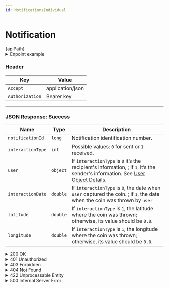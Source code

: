 ```yaml
---
id: NotificationsIndividual
---
```







# Notification


<div className="highlight-box">
  <HttpMethodTag method={method} /> {apiPath}
</div>





<details className='details-custom'>
  <summary>Enpoint example</summary>
    <div className="examples-style"> 
      {apiPath.replace('{notificationId}','')}`444`
    </div>
</details>



### Header

| Key             | Value    |
|-----------------|----------|
| `Accept`        | application/json |
| `Authorization` | Bearer key|



---

### JSON Response: Success



| Name              | Type     | Description                                                                                     |
|-------------------|----------|-------------------------------------------------------------------------------------------------|
| `notificationId`  | `long`   | Notification identification number.                                                            |
| `interactionType` | `int`    | Possible values: `0` for sent or `1` received.                                                        |
| `user`            | `object` | If `interactionType` is `0` it’s the recipient's information, ; if `1`, it’s the sender's information. See [ User Object Details.](/docs/userObject) |  
| `interactionDate` | `double` | If `interactionType` is `0`, the date when `user` captured the coin. ; if `1`, the date when the coin was thrown by `user`  |
| `latitude`        | `double` | If `interactionType` is `1`, the latitude where the coin was thrown; otherwise, its value should be `0.0`. |
| `longitude`       | `double` | If `interactionType` is `1`, the longitude where the coin was thrown; otherwise, its value should be `0.0`. |



<details className='details-custom'>
  <summary>200 OK</summary>
```JSON
{
  "notificationId": 201,
  "interactionType": 0,
  "user": {
    "userId": 1001,
    "userName": "Alice Johnson",
    "userImgUrl": "https://example.com/images/alice_johnson.jpg"
  },
  "interactionDate": "2024-11-27T10:30:00Z",
  "latitude": 0.0,
  "longitude": 0.0
}
  
```

</details>




### [JSON Response](/docs/genericResponse): Error

<details className='details-custom'> 
    <summary>400 Bad Request</summary>
```JSON
{
  "code": "INVALID_REQUEST",
  "message": "The provided parameters are invalid or malformed."
}
```

```JSON
{
  "code": "MISSING_PAGINATION",
  "message": "Both 'pageSize' and 'page' are required when using the paginator."
}

```
</details> 

<details className='details-custom'> 
    <summary>401 Unauthorized</summary>

```JSON
{
  "code": "UNAUTHORIZED",
  "message": "Authentication failed. Please provide a valid Bearer token."
}

```

</details> 
    
<details className='details-custom'> 
    <summary>403 Forbidden</summary>


```JSON
{
  "code": "ACCESS_FORBIDDEN",
  "message": "You do not have permission to access these notifications."
}

```

</details> 

 <details className='details-custom'>
    <summary>404 Not Found</summary>
    
```JSON
{
  "code": "NOTIFICATIONS_NOT_FOUND",
  "message": "No notifications were found for the provided parameters."
}

```

</details> 

<details className='details-custom'>
    <summary>422 Unprocessable Entity</summary>

```JSON
{
  "code": "INVALID_PAGINATOR",
  "message": "The page number or page size is invalid. Please provide valid pagination parameters."
}

```
</details> 



<details className='details-custom'>
<summary> 500 Internal Server Error</summary>


``` JSON
{
  "code": "INTERNAL_SERVER_ERROR",
  "message": "An unexpected error occurred while validating the OTP. Please try again later."
}
```

</details>
